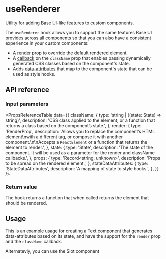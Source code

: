 # useRenderer

<Subtitle>Utility for adding Base UI-like features to custom components.</Subtitle>
<Meta name="description" content="Utility for adding Base UI-like features to custom components." />

The `useRenderer` hook allows you to support the same features Base UI provides across all components so that you can also have a consistent experience in your custom components:

- A [render](/react/handbook/composition) prop to override the default rendered element.
- A [callback](/react/handbook/styling#css-classes) on the `className` prop that enables passing dynamically generated CSS classes based on the component's state.
- Adds [data-attributes](https://base-ui.com/react/handbook/styling#data-attributes) that map to the component's state that can be used as style hooks.

## API reference

### Input parameters

<PropsReferenceTable
  data={{
    className: {
      type: 'string | ((state: State) => string)',
      description:
        'CSS class applied to the element, or a function that returns a class based on the component’s state.',
    },
    render: {
      type: 'RenderProp<State>',
      description:
        'Allows you to replace the component’s HTML element\nwith a different tag, or compose it with another component.\n\nAccepts a `ReactElement` or a function that returns the element to render.',
    },
    state: {
      type: 'State',
      description:
        'The state of the component. It will be used as a parameter for the render and className callbacks.',
    },
    props: {
      type: 'Record<string, unknown>',
      description: 'Props to be spread on the rendered element.',
    },
    stateDataAttributes: {
      type: 'StateDataAttributes<State>',
      description: 'A mapping of state to style hooks.',
    },
  }}
/>

### Return value

The hook returns a function that when called returns the element that should be rendered.

## Usage

This is an example usage for creating a Text component that generates data-attributes based on its state, and have the support for the `render` prop and the `className` callback.

<Demo path="./demos/usage" />

Alternatevly, you can use the Slot component

<Demo path="./demos/component" />
